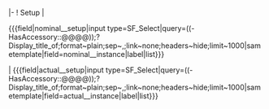 <includeonly><!-- SHARED WITH ANY OTHER LIMS OBJECT
-->{{OslTemplate:LabProcess/Step/Form/Param/Object/Fields
      |name_in_form={{{name_in_form|Gerät}}}
      |template_parameter={{{template_parameter|tool}}}
      |concept={{{concept|OslTemplate:LIMS/Device/Category}}}
      |category={{{category|Device}}}
      |category_input_type={{{category_input_type|combobox}}}
}}
|-<!-- SPECIFIC FOR DEVICE--><!-- SETUP -->
! {{{name_in_form}}} Setup
| <div class='sfselect-restricted'><nowiki>{{{field|</nowiki>nominal_{{{template_parameter}}}_setup<nowiki>|input type=SF_Select|query=((-HasAccessory::@@@@));?Display_title_of;format~plain;sep~,;link~none;headers~hide;limit~1000|sametemplate|field=</nowiki>nominal_{{{template_parameter}}}_instance<nowiki>|label|list}}}</nowiki></div>
| <nowiki>{{{field|</nowiki>actual_{{{template_parameter}}}_setup<nowiki>|input type=SF_Select|query=((-HasAccessory::@@@@));?Display_title_of;format~plain;sep~,;link~none;headers~hide;limit~1000|sametemplate|field=</nowiki>actual_{{{template_parameter}}}_instance<nowiki>|label|list}}}</nowiki>
</includeonly>